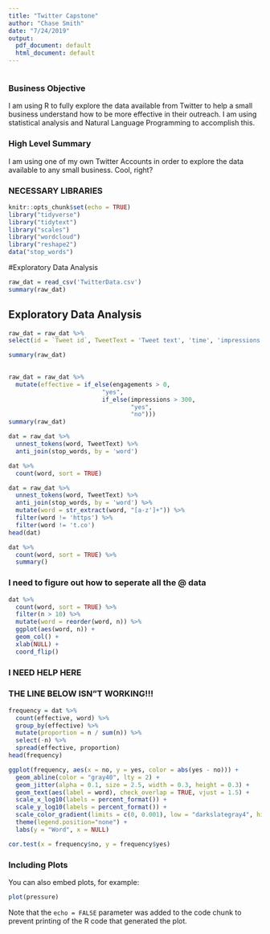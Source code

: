 ```yaml
---
title: "Twitter Capstone"
author: "Chase Smith"
date: "7/24/2019"
output:
  pdf_document: default
  html_document: default
---
```


```r

```


### Business Objective

I am using R to fully explore the data available from Twitter to help a small business understand how to be more effective in their outreach.  I am using statistical analysis and Natural Language Programming to accomplish this.

### High Level Summary

I am using one of my own Twitter Accounts in order to explore the data available to any small business.  Cool, right?


### NECESSARY LIBRARIES
```r
knitr::opts_chunk$set(echo = TRUE)
library("tidyverse")
library("tidytext")
library("scales")
library("wordcloud")
library("reshape2")
data("stop_words")

```


#Exploratory Data Analysis
```r
raw_dat = read_csv('TwitterData.csv')
summary(raw_dat)
```

## Exploratory Data Analysis
```r


raw_dat = raw_dat %>%
select(id = `Tweet id`, TweetText = 'Tweet text', 'time', 'impressions', 'engagements', 'retweets', 'replies', 'likes')

summary(raw_dat)
  
```

```r
raw_dat = raw_dat %>%
  mutate(effective = if_else(engagements > 0,
                          "yes",
                          if_else(impressions > 300,
                                  "yes",
                                  "no")))
summary(raw_dat)

```


```r
dat = raw_dat %>%
  unnest_tokens(word, TweetText) %>%
  anti_join(stop_words, by = 'word')
```


```r
dat %>%
  count(word, sort = TRUE)
```


```r
dat = raw_dat %>%
  unnest_tokens(word, TweetText) %>%
  anti_join(stop_words, by = 'word') %>%
  mutate(word = str_extract(word, "[a-z']+")) %>%
  filter(word != 'https') %>%
  filter(word != 't.co')
head(dat)
```

```r
dat %>%
  count(word, sort = TRUE) %>%
  summary()
```

### I need to figure out how to seperate all the @ data

```r
dat %>%
  count(word, sort = TRUE) %>%
  filter(n > 10) %>%
  mutate(word = reorder(word, n)) %>%
  ggplot(aes(word, n)) +
  geom_col() +
  xlab(NULL) +
  coord_flip()
```

### I NEED HELP HERE
###  THE LINE BELOW ISN"T WORKING!!!


```r
frequency = dat %>% 
  count(effective, word) %>%
  group_by(effective) %>%
  mutate(proportion = n / sum(n)) %>%
  select(-n) %>%
  spread(effective, proportion) 
head(frequency)
```


```r
ggplot(frequency, aes(x = no, y = yes, color = abs(yes - no))) +
  geom_abline(color = "gray40", lty = 2) +
  geom_jitter(alpha = 0.1, size = 2.5, width = 0.3, height = 0.3) +
  geom_text(aes(label = word), check_overlap = TRUE, vjust = 1.5) +
  scale_x_log10(labels = percent_format()) +
  scale_y_log10(labels = percent_format()) +
  scale_color_gradient(limits = c(0, 0.001), low = "darkslategray4", high = "gray75") +
  theme(legend.position="none") +
  labs(y = "Word", x = NULL)
```


```r
cor.test(x = frequency$no, y = frequency$yes)
```

















### Including Plots

You can also embed plots, for example:

```r
plot(pressure)
```

Note that the `echo = FALSE` parameter was added to the code chunk to prevent printing of the R code that generated the plot.
